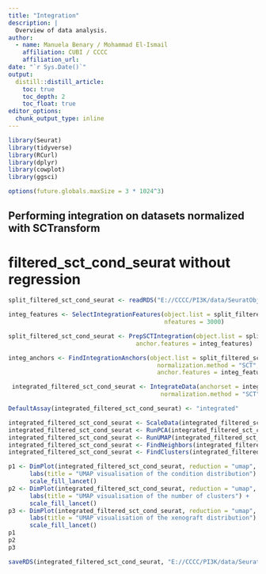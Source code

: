 ```yaml
---
title: "Integration"
description: |
  Overview of data analysis.
author:
  - name: Manuela Benary / Mohammad El-Ismail
    affiliation: CUBI / CCCC
    affiliation_url: 
date: "`r Sys.Date()`"
output: 
  distill::distill_article:
    toc: true
    toc_depth: 2
    toc_float: true
editor_options: 
  chunk_output_type: inline
---
```


```r
library(Seurat)
library(tidyverse)
library(RCurl)
library(dplyr)
library(cowplot)
library(ggsci)
```

```r
options(future.globals.maxSize = 3 * 1024^3)
```


## Performing integration on datasets normalized with SCTransform
# filtered_sct_cond_seurat without regression

```r
split_filtered_sct_cond_seurat <- readRDS("E://CCCC/PI3K/data/SeuratObjects/sct_normalized/Human/split_filtered_sct_cond_seurat.rds")
```

```r
integ_features <- SelectIntegrationFeatures(object.list = split_filtered_sct_cond_seurat,
                                            nfeatures = 3000)
```

```r
split_filtered_sct_cond_seurat <- PrepSCTIntegration(object.list = split_filtered_sct_cond_seurat,
                                    anchor.features = integ_features)
```

```r
integ_anchors <- FindIntegrationAnchors(object.list = split_filtered_sct_cond_seurat,
                                          normalization.method = "SCT",
                                          anchor.features = integ_features)
```

```r
 integrated_filtered_sct_cond_seurat <- IntegrateData(anchorset = integ_anchors, 
                                           normalization.method = "SCT")
```

```r
DefaultAssay(integrated_filtered_sct_cond_seurat) <- "integrated"
```

```r
integrated_filtered_sct_cond_seurat <- ScaleData(integrated_filtered_sct_cond_seurat, verbose = FALSE)
integrated_filtered_sct_cond_seurat <- RunPCA(integrated_filtered_sct_cond_seurat, npcs = 30, verbose = FALSE)
integrated_filtered_sct_cond_seurat <- RunUMAP(integrated_filtered_sct_cond_seurat, reduction = "pca", dims = 1:30)
integrated_filtered_sct_cond_seurat <- FindNeighbors(integrated_filtered_sct_cond_seurat, reduction = "pca", dims = 1:30)
integrated_filtered_sct_cond_seurat <- FindClusters(integrated_filtered_sct_cond_seurat, resolution = 0.4)
```

```r
p1 <- DimPlot(integrated_filtered_sct_cond_seurat, reduction = "umap", group.by = "Sample_Tag") +
      labs(title = "UMAP visualisation of the condition distribution") +
      scale_fill_lancet()
p2 <- DimPlot(integrated_filtered_sct_cond_seurat, reduction = "umap", label = TRUE, repel = TRUE)+
      labs(title = "UMAP visualisation of the number of clusters") +
      scale_fill_lancet()
p3 <- DimPlot(integrated_filtered_sct_cond_seurat, reduction = "umap", group.by = "Xenograft")+
      labs(title = "UMAP visualisation of the xenograft distribution") +
      scale_fill_lancet()
p1 
p2 
p3 
```
```r
saveRDS(integrated_filtered_sct_cond_seurat, "E://CCCC/PI3K/data/SeuratObjects/integrated/Human/integrated_filtered_sct_cond_seurat.rds")
```